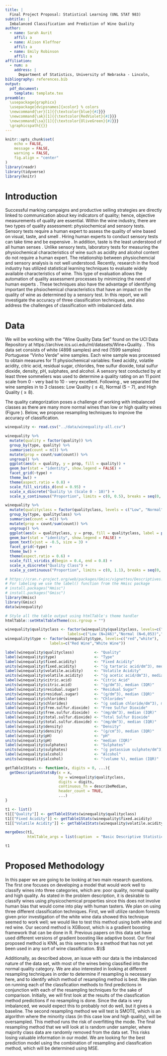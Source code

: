 ```yaml
---
title: |
  Final Project Proposal: Statistical Learning (UNL STAT 983)
subtitle: | 
  Imbalanced Classification and Prediction of Wine Quality
author:
  - name: Sarah Aurit
    affil: a
  - name: Alison Kleffner
    affil: a
  - name: Emily Robinson
    affil: a
affiliation:
  - num: a
    address: |
      Department of Statistics, University of Nebraska - Lincoln,
bibliography: references.bib
output: 
  pdf_document:
    template: template.tex
preamble:
  \usepackage{graphicx}
  \usepackage[dvipsnames]{xcolor} % colors
  \newcommand{\er}[1]{{\textcolor{blue}{#1}}}
  \newcommand{\ak}[1]{{\textcolor{RedViolet}{#1}}}
  \newcommand{\sa}[1]{{\textcolor{OliveGreen}{#1}}}
  \graphicspath{{}}
---
```


```r
knitr::opts_chunk$set(
	echo = FALSE,
	message = FALSE,
	warning = FALSE,
	fig.align = "center"
)
library(readr)
library(tidyverse)
library(knitr)
```

<!-- \er{Emily}  -->
<!-- \ak{Alison}  -->
<!-- \sa{Sarah} -->

<!-- If you put each sentence on a new line, it makes it easier for Github to merge changes if we are all working on the paper. -->


# Introduction

Successful marking campaigns and productive selling strategies are directly linked to communication about key indicators of quality; hence, objective measurements of quality are essential. 
Within the wine industry, there are two types of quality assessment: physiochemical and sensory tests. 
Sensory tests require a human expert to assess the quality of wine based on visual, taste, and smell \citep{hu2016classification}. 
Hiring human experts to conduct sensory tests can take time and be expensive \citep{gupta2018selection}. 
In addition, taste is the least understood of all human senses \citep{cortez2009using}. 
Unlike sensory tests, laboratory tests for measuring the physiochemical characteristics of wine such as acidity and alcohol content do not require a human expert. 
The relationship between physiochemcial and sensory analysis is not well understood. 
Recently, research in the food industry has utilized statistical learning techniques to evaluate widely available characteristics of wine. This type of evaluation allows the automation of quality assessment processes by minimizing the need of human experts \citep{gupta2018selection}. 
These techniques also have the advantage of identifying important the phsiochemical characteristics that have an impact on the quality of wine as determined by a sensory test. 
In this report, we will investigate the accuracy of three classification techniques, and also address the challenges of classification with imbalanced data.

# Data

We will be working with the "Wine Quality Data Set" found on the UCI Data Repository at https://archive.ics.uci.edu/ml/datasets/Wine+Quality. \citep{UCIdataset, cortez2009using}. 
This data set consists of white (4898 samples) and red (1599 samples) Portuguese "Vinho Verde" wine samples. 
Each wine sample was processed to obtain measures for 11 physiochemical variables: fixed acidity, volatile acidity, citric acid, residual sugar, chlorides, free sulfur dioxide, total sulfur dioxide, density, pH, sulphates, and alcohol. 
A sensory test conducted by at least three sommeliers was used to determine a quality rating on an 11 point scale from 0 - very bad to 10 - very excellent.
Following \cite{hu2016classification}, we separated the wine samples in to 3 classes: Low Quality $(\le 4)$, Normal $(5-7)$, and High Quality $(\ge 8)$. 
<!-- Basic descriptives are provided below; the Mann-Whitney and chi-square tests were used for comparisons of continuous and discrete variables, respectively. -->
<!-- \begin{figure} -->
<!--   \centering -->
<!--   \includegraphics{"../results/Descriptives.png"} -->
<!-- \end{figure} -->

The quality categorization poses a challenge of working with imbalanced classes as there are many more normal wines than low or high quality wines (Figure \ref{fig:class-distribution}). 
Below, we propose resampling techniques to improve the accuracy of classification.

```r
winequality <- read.csv("../data/winequality-all.csv")
```

```r
winequality %>%
  mutate(quality = factor(quality)) %>%
  group_by(type, quality) %>%
  summarise(count = n()) %>%
  mutate(prop = count/sum(count)) %>%
  ungroup() %>%
  ggplot(aes(x = quality, y = prop, fill = quality)) +
  geom_bar(stat = "identity", show.legend = FALSE) +
  facet_grid(~type) +
  theme_bw() +
  theme(aspect.ratio = 0.8) +
  scale_fill_viridis_d(end = 0.95) +
  scale_x_discrete("Quality \n (Scale 0 - 10)") +
  scale_y_continuous("Proportion", limits = c(0, 0.5), breaks = seq(0, 0.5, 0.1), labels = scales::percent)
```

```r
winequality %>%
  mutate(qualityclass = factor(qualityclass, levels = c("Low", "Normal", "High"))) %>%
  group_by(type, qualityclass) %>%
  summarise(count = n()) %>%
  mutate(prop = count/sum(count)) %>%
  ungroup() %>%
  ggplot(aes(x = qualityclass, y = prop, fill = qualityclass, label = paste(100*round(prop, 3), "%", sep = ""))) +
  geom_bar(stat = "identity", show.legend = FALSE) +
  geom_text(vjust = -0.5, size = 3) +
  facet_grid(~type) +
  theme_bw() +
  theme(aspect.ratio = 0.6) +
  scale_fill_viridis_d(begin = 0.4, end = 0.8) +
  scale_x_discrete("Quality Class") +
  scale_y_continuous("Proportion", limits = c(0, 1.1), breaks = seq(0, 1, 0.2), labels = scales::percent)
```

```r
# https://cran.r-project.org/web/packages/Gmisc/vignettes/Descriptives.html;
# For labeling we use the label() function from the Hmisc package
# install.packages("Hmisc")
# install.packages("Gmisc")
library(Hmisc)
library(Gmisc)
data(winequality)

# Style all the table output using htmlTable's theme handler
htmlTable::setHtmlTableTheme(css.rgroup = "")

winequality$qualityclass <- factor(winequality$qualityclass, levels=c("Low","Normal","High"),
                            labels=c("Low (N=246)","Normal (N=6,053)","High (N=198)")) 
winequality$type <- factor(winequality$type, levels=c("red","white"),
                    labels=c("Red Wine","White Wine"))

label(winequality$qualityclass)         <- "Quality"
label(winequality$type)                 <- "Type"
label(winequality$fixed.acidity)        <- "Fixed Acidity"
units(winequality$fixed.acidity)        <- "(g tartaric acid/dm^3), median (IQR)"
label(winequality$volatile.acidity)     <- "Volatile Acidity"
units(winequality$volatile.acidity)     <- "(g acetic acid/dm^3), median (IQR)"
label(winequality$citric.acid)          <- "Citric Acid"
units(winequality$citric.acid)          <- "(g/dm^3), median (IQR)"
label(winequality$residual.sugar)       <- "Residual Sugar"
units(winequality$residual.sugar)       <- "(g/dm^3), median (IQR)"
label(winequality$chlorides)            <- "Chlorides"
units(winequality$chlorides)            <- "(g sodium chloride/dm^3), median (IQR)"
label(winequality$free.sulfur.dioxide)  <- "Free Sulfur Dioxide"
units(winequality$free.sulfur.dioxide)  <- "(mg/dm^3), median (IQR)"
label(winequality$total.sulfur.dioxide) <- "Total Sulfur Dioxide"
units(winequality$total.sulfur.dioxide) <- "(mg/dm^3), median (IQR)"
label(winequality$density)              <- "Density"
units(winequality$density)              <- "(g/cm^3), median (IQR)"
label(winequality$pH)                   <- "pH"
units(winequality$pH)                   <- "median (IQR)"
label(winequality$sulphates)            <- "Sulphates"
units(winequality$sulphates)            <- "(g potassium sulphate/dm^3), median (IQR)"
label(winequality$alcohol)              <- "Alcohol"
units(winequality$alcohol)              <- "(volume %), median (IQR)"

getTable1Stats <- function(x, digits = 0, ...){
  getDescriptionStatsBy(x = x, 
                        by = winequality$qualityclass,
                        digits = digits,
                        continuous_fn = describeMedian,
                        header_count = TRUE,
                        ...)
}

t1 <- list()
t1[["Quality"]] <- getTable1Stats(winequality$qualityclass)
t1[["Fixed Acidity"]] <- getTable1Stats(winequality$fixed.acidity)
t1[["Volatile Acidity"]] <- getTable1Stats(winequality$volatile.acidity)

mergeDesc(t1,
          htmlTable_args = list(caption  = "Basic Descriptive Statistics from the Wine Quality Dataset"))

t1

```
 
# Proposed Methodology

In this paper we are going to be looking at two main research questions. The first one focuses on developing a model that would work well to classify wines into three categories, which are: poor quality, normal quality and high quality. As stated in the problem description, it is desirable to classify wines using physicochemical properties since this does not involve human bias that would come into play with human tasters. We plan on using three different classification techniques. First, we will utilize random forests given prior investigation of the white wine data showed this technique seemed to work well; we would like to test this method using both white and red wine. Our second method is XGBoost, which is a gradient boosting framework that can be done in R. Previous papers on this data set have used different versions of gradient boosting like adaptive boost. Our final proposed method is KNN, as this seems to be a method that has not yet been used in any sort of wine classification. $\\$

Additionally, as described above, an issue with our data is the imbalanced nature of the data set, with most of the wines being classified into the normal quality category. We are also interested in looking at different resampling techniques in order to determine if resampling is necessary here, and to identify which method of resampling method is best. We plan on running each of the classfication methods to find predictions in conjunction with each of the resampling techniques for the sake of comparison. Initially, we will first look at the results of the classfication method predictions if no resampling is done. Since the data is very imbalanced, we would expect this to probably not do well, but it gives a baseline. The second resampling method we will test is SMOTE, which is an algorithm where the minority class (in this case low and high quality), will be oversampled. This method runs the risk of overfitting the mode. The final resampling method that we will look at is random under sampler, where majority class data are randomly removed from the data set. This risks losing valuable information in our model. We are looking for the best prediction model using the combination of resampling and classfication method, which will be determined using MSE.  
 
